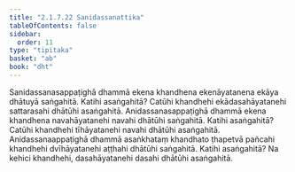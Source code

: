 ```yaml
---
title: "2.1.7.22 Sanidassanattika"
tableOfContents: false
sidebar:
  order: 11
type: "tipitaka"
basket: "ab"
book: "dht"
---
```



<DynamicBreadcrumb />

<Division number="108" book="dht">

<Paragraph number="154" book="dht">
Sanidassanasappaṭighā dhammā ekena khandhena ekenāyatanena ekāya dhātuyā saṅgahitā. Katihi asaṅgahitā? Catūhi khandhehi ekādasahāyatanehi sattarasahi dhātūhi asaṅgahitā.
</Paragraph>

</Division>
<Division number="109" book="dht">

<Paragraph number="155" book="dht">
Anidassanasappaṭighā dhammā ekena khandhena navahāyatanehi navahi dhātūhi saṅgahitā. Katihi asaṅgahitā? Catūhi khandhehi tīhāyatanehi navahi dhātūhi asaṅgahitā.
</Paragraph>

</Division>
<Division number="110" book="dht">

<Paragraph number="156" book="dht">
Anidassanaappaṭighā dhammā asaṅkhataṃ khandhato ṭhapetvā pañcahi khandhehi dvīhāyatanehi aṭṭhahi dhātūhi saṅgahitā. Katihi asaṅgahitā? Na kehici khandhehi, dasahāyatanehi dasahi dhātūhi asaṅgahitā.
</Paragraph>
</Division>